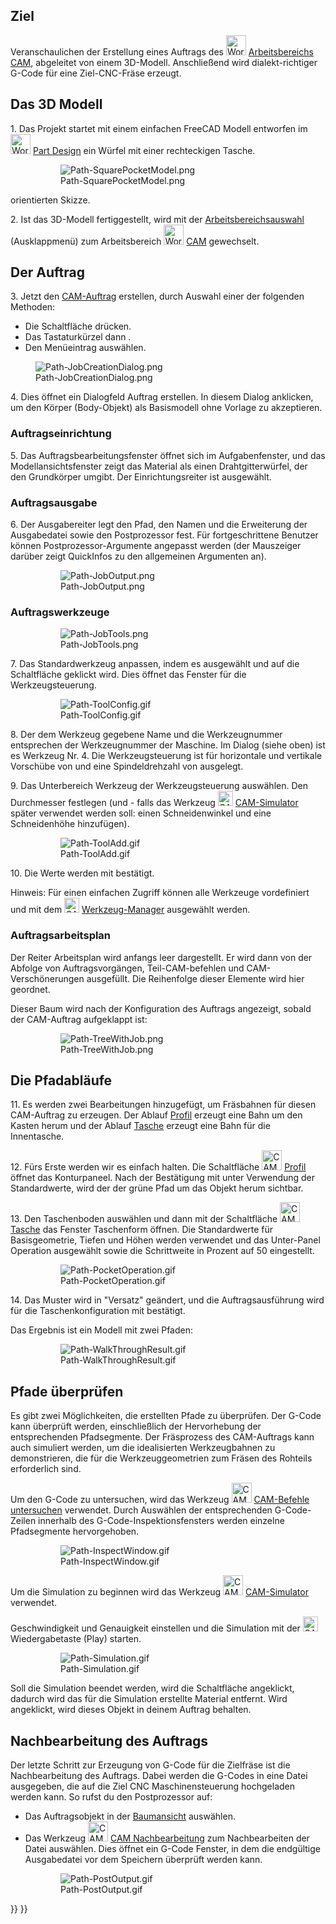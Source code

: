 <languages/>

{{TutorialInfo/de
|Topic=Arbeitsbereich CAM
|Level=Anfänger/Mittelmäßig
|Time=15 Minuten
|Author=Chrisb
|FCVersion=0.19
|Files=
}}

<span id="Aim"></span>
== Ziel ==

Veranschaulichen der Erstellung eines Auftrags des [[Image:Workbench_CAM.svg|32px]] [[CAM_Workbench/de|Arbeitsbereichs CAM]], abgeleitet von einem 3D-Modell. Anschließend wird dialekt-richtiger G-Code für eine Ziel-CNC-Fräse erzeugt. 

<span id="The_3D_Model"></span>
== Das 3D Modell ==

1. Das Projekt startet mit einem einfachen FreeCAD Modell entworfen im [[Image:Workbench_PartDesign.svg|32px]]  [[PartDesign_Workbench/de|Part Design]] ein Würfel mit einer rechteckigen Tasche. 

:[[File:Path-SquarePocketModel.png]]

{{Caption|Oben: Erstellt in der [[Image:Workbench_PartDesign.svg|24px]] 
 [[PartDesign Workbench/de|Part Design]] einschließlich eines Körpers, eines Kastens mit einer Tasche, basierend auf einer in der  {{Button|[[Image:View-top.svg|16px|link=Std_ViewTop]]}} XY Ebene}}   orientierten Skizze.

2. Ist das 3D-Modell fertiggestellt, wird mit der [[Std_Workbench/de|Arbeitsbereichsauswahl]] (Ausklappmenü) zum Arbeitsbereich [[Image:Workbench_CAM.svg|32px]] [[CAM_Workbench/de|CAM]] gewechselt.

<span id="The_Job"></span>
==Der Auftrag==

3. Jetzt den [[CAM_Job/de|CAM-Auftrag]] erstellen, durch Auswahl einer der folgenden Methoden:
* Die Schaltfläche {{KEY|[[Image:CAM_Job.svg|24px|link=CAM Job]] [[CAM_Job/de|Auftrag]]}} drücken.
* Das Tastaturkürzel {{KEY|P}} dann {{KEY|J}}.
* Den Menüeintrag {{MenuCommand|CAM → Auftrag}} auswählen.

[[File:Path-JobCreationDialog.png]]
::{{Caption|Oben: Dialog [[CAM_Job/de|CAM-Auftrag]] erstellen}}

4. Dies öffnet ein Dialogfeld Auftrag erstellen. In diesem Dialog {{Button|OK}} anklicken, um den Körper (Body-Objekt) als Basismodell ohne Vorlage zu akzeptieren.   

<span id="Job_Setup"></span>
=== Auftragseinrichtung ===

5. Das Auftragsbearbeitungsfenster öffnet sich im Aufgabenfenster, und das Modellansichtsfenster zeigt das Material als einen Drahtgitterwürfel, der den Grundkörper umgibt. Der Einrichtungsreiter ist ausgewählt. 

<span id="Job_Output"></span>
=== Auftragsausgabe ===

6. Der Ausgabereiter legt den Pfad, den Namen und die Erweiterung der Ausgabedatei sowie den Postprozessor fest.  Für fortgeschrittene Benutzer können Postprozessor-Argumente angepasst werden (der Mauszeiger darüber zeigt QuickInfos zu den allgemeinen Argumenten an).

:[[File:Path-JobOutput.png]]
:{{Caption|Oben: Dialog [[CAM_Job/de|CAM-Auftrag]] bearbeiten mit ausgewähltem Ausgabe-Reiter}}

<span id="Job_Tools"></span>
=== Auftragswerkzeuge ===

:[[File:Path-JobTools.png]]
:{{Caption|Oben: Dialog [[CAM_Job/de|CAM-Ausgabe]] bearbeiten mit ausgewähltem Werkzeuge-Reiter}}

7. Das Standardwerkzeug anpassen, indem es ausgewählt und auf die Schaltfläche {{Button|Bearbeiten}} geklickt wird. Dies öffnet das Fenster für die Werkzeugsteuerung.

:[[File:Path-ToolConfig.gif]]
:{{Caption|Above: Dialog [[CAM_Job/de|CAM-Auftrag]] bearbeiten, Werkzeuge, Unterbereich Steuerung}}

8. Der dem Werkzeug gegebene Name und die Werkzeugnummer entsprechen der Werkzeugnummer der Maschine. Im Dialog (siehe oben) ist es Werkzeug Nr. 4. Die Werkzeugsteuerung ist für horizontale und vertikale Vorschübe von {{incode|2 mm/s}} und eine Spindeldrehzahl von {{incode|2000 U/min}} ausgelegt.

9. Das Unterbereich Werkzeug der Werkzeugsteuerung auswählen. Den Durchmesser festlegen (und - falls das Werkzeug [[Image:CAM_Simulator.svg|24px|link=CAM_Simulator]] [[CAM_Simulator/de|CAM-Simulator]] später verwendet werden soll: einen Schneidenwinkel und eine Schneidenhöhe hinzufügen).

:[[File:Path-ToolAdd.gif]]
:{{Caption|Oben: Dialog [[CAM_Job/de|CAM-Auftrag]] bearbeiten, Werkzeuge, Unterbereich Werkzeug}}

10. Die Werte werden mit {{Button|OK}} bestätigt.

Hinweis: Für einen einfachen Zugriff können alle Werkzeuge vordefiniert und mit dem [[Image:CAM_ToolLibraryEdit.svg|24px|link=CAM_ToolLibraryEdit]] [[CAM_ToolLibraryEdit/de|Werkzeug-Manager]] ausgewählt werden.

<span id="Job_Workplan"></span>
=== Auftragsarbeitsplan ===

Der Reiter Arbeitsplan wird anfangs leer dargestellt. Er wird dann von der Abfolge von Auftragsvorgängen, Teil-CAM-befehlen und CAM-Verschönerungen ausgefüllt. Die Reihenfolge dieser Elemente wird hier geordnet.

Dieser Baum wird nach der Konfiguration des Auftrags angezeigt, sobald der CAM-Auftrag aufgeklappt ist:

:[[File:Path-TreeWithJob.png]]

<span id="The_Path_Operations"></span>
==Die Pfadabläufe==

11. Es werden zwei Bearbeitungen hinzugefügt, um Fräsbahnen für diesen CAM-Auftrag zu erzeugen. Der Ablauf [[CAM_Profile/de|Profil]] erzeugt eine Bahn um den Kasten herum und der Ablauf [[CAM_Pocket_Shape/de|Tasche]] erzeugt eine Bahn für die Innentasche.

12. Fürs Erste werden wir es einfach halten. Die Schaltfläche [[Image:CAM_Profile.svg|32px]] [[CAM_Profile/de|Profil]] öffnet das Konturpaneel. Nach der Bestätigung mit {{Button|OK}} unter Verwendung der Standardwerte, wird der der grüne Pfad um das Objekt herum sichtbar.

13. Den Taschenboden auswählen und dann mit der Schaltfläche [[Image:CAM_Pocket_Shape.svg|32px]] [[CAM_Pocket_Shape/de|Tasche]] das Fenster Taschenform öffnen.  Die Standardwerte für Basisgeometrie, Tiefen und Höhen werden verwendet und das Unter-Panel Operation ausgewählt sowie die Schrittweite in Prozent auf 50 eingestellt.

:[[File:Path-PocketOperation.gif]]
:{{Caption|Oben: Dialog Taschenform mit dem ausgewählten Unterbereich Operation}}

14. Das Muster wird in "Versatz" geändert, und die Auftragsausführung wird für die Taschenkonfiguration mit {{Button|OK}} bestätigt.

Das Ergebnis ist ein Modell mit zwei Pfaden:

:[[File:Path-WalkThroughResult.gif]]
:{{Caption|Oben: Ergebnis mit einem Modell mit zwei Bewegungsbahnen}}

<span id="Verifying_Paths"></span>
== Pfade überprüfen ==

Es gibt zwei Möglichkeiten, die erstellten Pfade zu überprüfen. Der G-Code kann überprüft werden, einschließlich der Hervorhebung der entsprechenden Pfadsegmente.  Der Fräsprozess des CAM-Auftrags kann auch simuliert werden, um die idealisierten Werkzeugbahnen zu demonstrieren, die für die Werkzeuggeometrien zum Fräsen des Rohteils erforderlich sind.

Um den G-Code zu untersuchen, wird das Werkzeug [[Image:CAM_Inspect.svg|32px|link=CAM_Inspect]] [[CAM_Inspect/de|CAM-Befehle untersuchen]] verwendet. Durch Auswählen der entsprechenden G-Code-Zeilen innerhalb des G-Code-Inspektionsfensters werden einzelne Pfadsegmente hervorgehoben.
 
:[[File:Path-InspectWindow.gif]]
:{{Caption|Above: Das Werkzeug [[CAM_Inspect|CAM-Befehle untersuchen]] öffnet den Dialog G-Code-Inspektion}}

Um die Simulation zu beginnen wird das Werkzeug [[Image:CAM_Simulator.svg|32px]] [[CAM_Simulator/de|CAM-Simulator]] verwendet.

Geschwindigkeit und Genauigkeit einstellen und die Simulation mit der [[Image:CAM_BPlay.svg|24px]] Wiedergabetaste (Play) starten. 

:[[File:Path-Simulation.gif]]
:{{Caption|Oben: [[CAM_Simulator/de|CAM-Simulator]] in Betrieb}}

Soll die Simulation beendet werden, wird die Schaltfläche {{Button|Abbrechen}} angeklickt, dadurch wird das für die Simulation erstellte Material entfernt. Wird {{Button|OK}} angeklickt, wird dieses Objekt in deinem Auftrag behalten.

<span id="Postprocess_the_Job"></span>
== Nachbearbeitung des Auftrags ==

Der letzte Schritt zur Erzeugung von G-Code für die Zielfräse ist die Nachbearbeitung des Auftrags.  Dabei werden die G-Codes in eine Datei ausgegeben, die auf die Ziel CNC Maschinensteuerung hochgeladen werden kann.  So rufst du den Postprozessor auf:

* Das Auftragsobjekt in der [[Tree_view/de|Baumansicht]] auswählen.
* Das Werkzeug [[Image:CAM_PostProcess.svg|32px|link=CAM_Post]] [[CAM_Post/de|CAM Nachbearbeitung]] zum Nachbearbeiten der Datei auswählen. Dies öffnet ein G-Code Fenster, in dem die endgültige Ausgabedatei vor dem Speichern überprüft werden kann.

:[[File:Path-PostOutput.gif]]
:{{Caption|Oben: G-Code-Fenster, das die Überprüfung der endgültigen Ausgabedatei erlaubt}}


{{CAM_Tools_navi{{#translation:}}}}
{{Userdocnavi{{#translation:}}}}